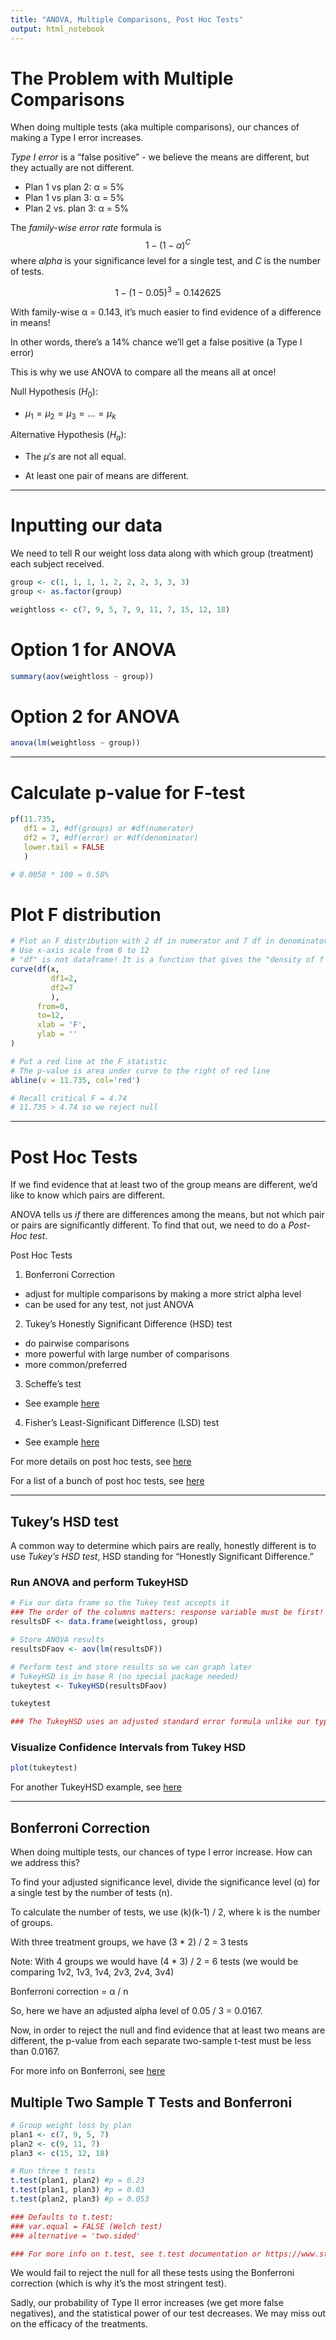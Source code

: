 ```yaml
---
title: "ANOVA, Multiple Comparisons, Post Hoc Tests"
output: html_notebook
---
```


# The Problem with Multiple Comparisons

When doing multiple tests (aka multiple comparisons), our chances of making a Type I error increases.

*Type I error* is a "false positive" - we believe the means are different, but they actually are not different.

-   Plan 1 vs plan 2: α = 5%
-   Plan 1 vs plan 3: α = 5%
-   Plan 2 vs. plan 3: α = 5%

The *family-wise error rate* formula is $$1 - (1 - α)^C$$ where *alpha* is your significance level for a single test, and *C* is the number of tests.

$$1 - (1 - 0.05) ^ 3 = 0.142625$$

With family-wise α = 0.143, it's much easier to find evidence of a difference in means!

In other words, there's a 14% chance we'll get a false positive (a Type I error)

This is why we use ANOVA to compare all the means all at once!

Null Hypothesis ($H_{0}$):

-   $\mu_{1} = \mu_{2} = \mu_{3} = ... = \mu_{k}$

Alternative Hypothesis ($H_{a}$):

-   The $\mu's$ are not all equal.

-   At least one pair of means are different.

------------------------------------------------------------------------

# Inputting our data

We need to tell R our weight loss data along with which group (treatment) each subject received.

```r

group <- c(1, 1, 1, 1, 2, 2, 2, 3, 3, 3)
group <- as.factor(group)

weightloss <- c(7, 9, 5, 7, 9, 11, 7, 15, 12, 18)

```

# Option 1 for ANOVA

```r
summary(aov(weightloss ~ group))
```

# Option 2 for ANOVA

```r
anova(lm(weightloss ~ group))
```

------------------------------------------------------------------------

# Calculate p-value for F-test

```r
pf(11.735, 
   df1 = 2, #df(groups) or #df(numerator)
   df2 = 7, #df(error) or #df(denominator)
   lower.tail = FALSE
   )

# 0.0058 * 100 = 0.58%
```

# Plot F distribution

```r
# Plot an F distribution with 2 df in numerator and 7 df in denominator
# Use x-axis scale from 0 to 12
# "df" is not dataframe! It is a function that gives the "density of f distribution"
curve(df(x, 
         df1=2, 
         df2=7
         ), 
      from=0, 
      to=12,
      xlab = 'F',
      ylab = ''
)

# Put a red line at the F statistic 
# The p-value is area under curve to the right of red line
abline(v = 11.735, col='red')

# Recall critical F = 4.74
# 11.735 > 4.74 so we reject null
```

------------------------------------------------------------------------

# Post Hoc Tests

If we find evidence that at least two of the group means are different, we'd like to know which pairs are different.

ANOVA tells us *if* there are differences among the means, but not which pair or pairs are significantly different. To find that out, we need to do a *Post-Hoc test*.

Post Hoc Tests

1.  Bonferroni Correction

-   adjust for multiple comparisons by making a more strict alpha level
-   can be used for any test, not just ANOVA

2.  Tukey's Honestly Significant Difference (HSD) test

-   do pairwise comparisons
-   more powerful with large number of comparisons
-   more common/preferred

3.  Scheffe's test

-   See example [here](https://www.statisticshowto.com/scheffe-test/)

4.  Fisher's Least-Significant Difference (LSD) test

-   See example [here](https://www.statisticshowto.com/how-to-calculate-the-least-significant-difference-lsd/)

For more details on post hoc tests, see [here](https://statisticsbyjim.com/anova/post-hoc-tests-anova/)

For a list of a bunch of post hoc tests, see [here](https://www.statisticshowto.com/probability-and-statistics/statistics-definitions/post-hoc/)

------------------------------------------------------------------------

## Tukey's HSD test

A common way to determine which pairs are really, honestly different is to use *Tukey's HSD test*, HSD standing for "Honestly Significant Difference."

### Run ANOVA and perform TukeyHSD

```r

# Fix our data frame so the Tukey test accepts it
### The order of the columns matters: response variable must be first!
resultsDF <- data.frame(weightloss, group) 

# Store ANOVA results
resultsDFaov <- aov(lm(resultsDF))

# Perform test and store results so we can graph later
# TukeyHSD is in base R (no special package needed)
tukeytest <- TukeyHSD(resultsDFaov)

tukeytest

### The TukeyHSD uses an adjusted standard error formula unlike our typical two-sample t-interval

```

### Visualize Confidence Intervals from Tukey HSD

```r
plot(tukeytest)
```

For another TukeyHSD example, see [here](https://www.r-bloggers.com/2018/09/tukeys-test-for-post-hoc-analysis/)

------------------------------------------------------------------------

## Bonferroni Correction

When doing multiple tests, our chances of type I error increase. How can we address this?

To find your adjusted significance level, divide the significance level (α) for a single test by the number of tests (n).

To calculate the number of tests, we use (k)(k-1) / 2, where k is the number of groups.

With three treatment groups, we have (3 \* 2) / 2 = 3 tests

Note: With 4 groups we would have (4 \* 3) / 2 = 6 tests (we would be comparing 1v2, 1v3, 1v4, 2v3, 2v4, 3v4)

Bonferroni correction = α / n

So, here we have an adjusted alpha level of 0.05 / 3 = 0.0167.

Now, in order to reject the null and find evidence that at least two means are different, the p-value from each separate two-sample t-test must be less than 0.0167.

For more info on Bonferroni, see [here](https://statisticsbyjim.com/hypothesis-testing/bonferroni-correction/)

## Multiple Two Sample T Tests and Bonferroni

```r
# Group weight loss by plan
plan1 <- c(7, 9, 5, 7)
plan2 <- c(9, 11, 7)
plan3 <- c(15, 12, 18)

# Run three t tests
t.test(plan1, plan2) #p = 0.23 
t.test(plan1, plan3) #p = 0.03
t.test(plan2, plan3) #p = 0.053

### Defaults to t.test: 
### var.equal = FALSE (Welch test)
### alternative = 'two.sided'

### For more info on t.test, see t.test documentation or https://www.statology.org/two-sample-t-test-in-r/
```

We would fail to reject the null for all these tests using the Bonferroni correction (which is why it's the most stringent test).

Sadly, our probability of Type II error increases (we get more false negatives), and the statistical power of our test decreases. We may miss out on the efficacy of the treatments.
